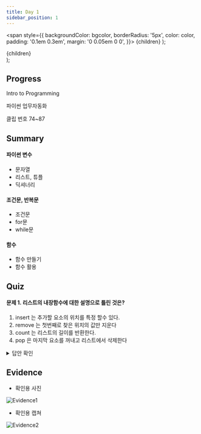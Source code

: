 ---
title: Day 1
sidebar_position: 1
---

  <span
    style={{
      backgroundColor: bgcolor,
      borderRadius: '5px',
      color: color,
      padding: '0.1em 0.3em',
      margin: '0 0.05em 0 0',
    }}>
    {children}
  </span>
);

  <div style={{
        margin: '0 0 0.5em 0',
      }}>
    <span
      style={{
        backgroundColor: bgcolor,
        borderRadius: '5px',
        color: color,
        padding: '0.1em 0.3em',
      }}>
      {children}
    </span>
  </div>
);


## Progress
<Highlights bgcolor="#DB9509" color="#fff">Intro to Programming</Highlights>

<Highlights bgcolor="#4B0082" color="#fff">파이썬 업무자동화</Highlights> 

<Highlight bgcolor="#25c2a0" color="#fff">클립 번호</Highlight> 74~87


## Summary
#### 파이썬 변수
- 문자열
- 리스트, 튜플
- 딕셔너리

<!-- [Details](https://yhole.notion.site/001-C-with-Visual-Studio-f32f93cb0321401f9ec389c5d1df5cc7) -->

#### 조건문, 반복문
- 조건문
- for문
- while문

<!-- [Details](https://yhole.notion.site/002-c594763fcf1c4e35be9941f45d5015a5) -->

#### 함수
- 함수 만들기
- 함수 활용

<!-- [Details](https://yhole.notion.site/004-d636247fc0cd415083e2ebb83ede9fd6) -->

## Quiz
#### 문제 1. 리스트의 내장함수에 대한 설명으로 틀린 것은?
1. insert 는 추가할 요소의 위치를 특정 할수 있다.
2. remove 는 첫번째로 찾은 위치의 값만 지운다
3. count 는 리스트의 길이를 반환한다.
4. pop 은 마지막 요소를 꺼내고 리스트에서 삭제한다

<details>
  <summary>
  답안 확인
  </summary>
  <ul class='quiz'>
    <li>③</li>
    <li>지정한 요소가 몇개 들어있나를 계수한다</li>
    <li>리스트의 길이는 length로 알 수 있다</li>
  </ul>
</details>

## Evidence
- 확인용 사진

![Evidence1](/img/ev/3주차/1-1.jpg)
- 확인용 캡쳐

![Evidence2](/img/ev/3주차/1-2.png)
